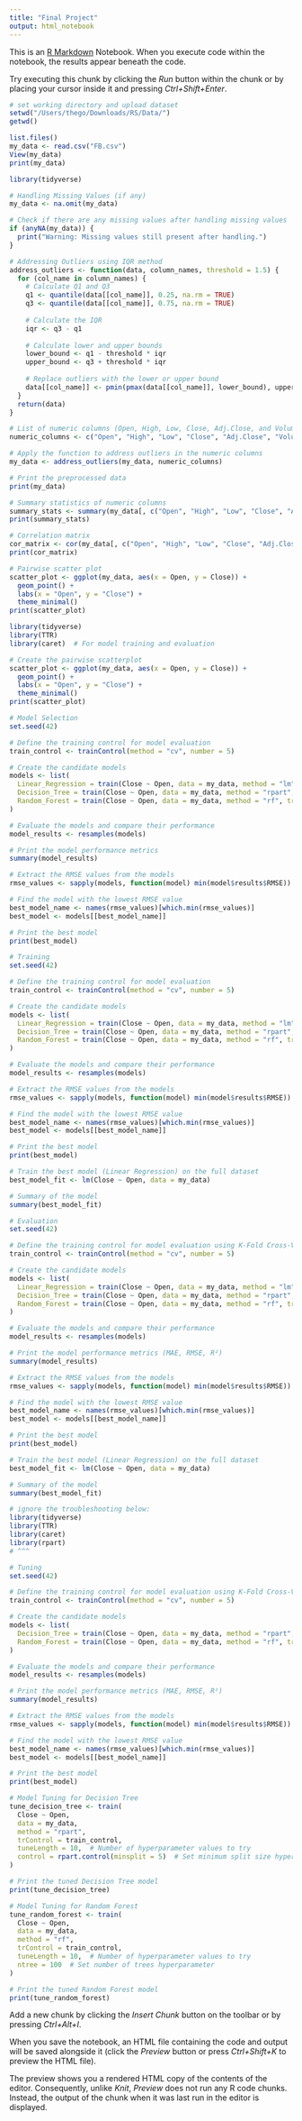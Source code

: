 ---
title: "Final Project"
output: html_notebook
---

This is an [R Markdown](http://rmarkdown.rstudio.com) Notebook. When you execute code within the notebook, the results appear beneath the code. 

Try executing this chunk by clicking the *Run* button within the chunk or by placing your cursor inside it and pressing *Ctrl+Shift+Enter*. 

```{r}
# set working directory and upload dataset
setwd("/Users/thego/Downloads/RS/Data/")
getwd()

list.files()
my_data <- read.csv("FB.csv")
View(my_data)
print(my_data)
```


```{r}
library(tidyverse)

# Handling Missing Values (if any)
my_data <- na.omit(my_data)

# Check if there are any missing values after handling missing values
if (anyNA(my_data)) {
  print("Warning: Missing values still present after handling.")
}

# Addressing Outliers using IQR method
address_outliers <- function(data, column_names, threshold = 1.5) {
  for (col_name in column_names) {
    # Calculate Q1 and Q3
    q1 <- quantile(data[[col_name]], 0.25, na.rm = TRUE)
    q3 <- quantile(data[[col_name]], 0.75, na.rm = TRUE)
    
    # Calculate the IQR
    iqr <- q3 - q1
    
    # Calculate lower and upper bounds
    lower_bound <- q1 - threshold * iqr
    upper_bound <- q3 + threshold * iqr
    
    # Replace outliers with the lower or upper bound
    data[[col_name]] <- pmin(pmax(data[[col_name]], lower_bound), upper_bound)
  }
  return(data)
}

# List of numeric columns (Open, High, Low, Close, Adj.Close, and Volume)
numeric_columns <- c("Open", "High", "Low", "Close", "Adj.Close", "Volume")

# Apply the function to address outliers in the numeric columns
my_data <- address_outliers(my_data, numeric_columns)

# Print the preprocessed data
print(my_data)
```


```{r}
# Summary statistics of numeric columns
summary_stats <- summary(my_data[, c("Open", "High", "Low", "Close", "Adj.Close", "Volume")])
print(summary_stats)

# Correlation matrix
cor_matrix <- cor(my_data[, c("Open", "High", "Low", "Close", "Adj.Close", "Volume")])
print(cor_matrix)

# Pairwise scatter plot
scatter_plot <- ggplot(my_data, aes(x = Open, y = Close)) +
  geom_point() +
  labs(x = "Open", y = "Close") +
  theme_minimal()
print(scatter_plot)
```


```{r}
library(tidyverse)
library(TTR)
library(caret)  # For model training and evaluation

# Create the pairwise scatterplot
scatter_plot <- ggplot(my_data, aes(x = Open, y = Close)) +
  geom_point() +
  labs(x = "Open", y = "Close") +
  theme_minimal()
print(scatter_plot)

# Model Selection
set.seed(42)

# Define the training control for model evaluation
train_control <- trainControl(method = "cv", number = 5)

# Create the candidate models
models <- list(
  Linear_Regression = train(Close ~ Open, data = my_data, method = "lm", trControl = train_control),
  Decision_Tree = train(Close ~ Open, data = my_data, method = "rpart", trControl = train_control),
  Random_Forest = train(Close ~ Open, data = my_data, method = "rf", trControl = train_control)
)

# Evaluate the models and compare their performance
model_results <- resamples(models)

# Print the model performance metrics
summary(model_results)

# Extract the RMSE values from the models
rmse_values <- sapply(models, function(model) min(model$results$RMSE))

# Find the model with the lowest RMSE value
best_model_name <- names(rmse_values)[which.min(rmse_values)]
best_model <- models[[best_model_name]]

# Print the best model
print(best_model)
```


```{r}
# Training
set.seed(42)

# Define the training control for model evaluation
train_control <- trainControl(method = "cv", number = 5)

# Create the candidate models
models <- list(
  Linear_Regression = train(Close ~ Open, data = my_data, method = "lm", trControl = train_control),
  Decision_Tree = train(Close ~ Open, data = my_data, method = "rpart", trControl = train_control),
  Random_Forest = train(Close ~ Open, data = my_data, method = "rf", trControl = train_control)
)

# Evaluate the models and compare their performance
model_results <- resamples(models)

# Extract the RMSE values from the models
rmse_values <- sapply(models, function(model) min(model$results$RMSE))

# Find the model with the lowest RMSE value
best_model_name <- names(rmse_values)[which.min(rmse_values)]
best_model <- models[[best_model_name]]

# Print the best model
print(best_model)

# Train the best model (Linear Regression) on the full dataset
best_model_fit <- lm(Close ~ Open, data = my_data)

# Summary of the model
summary(best_model_fit)
```


```{r}
# Evaluation
set.seed(42)

# Define the training control for model evaluation using K-Fold Cross-Validation (K=5)
train_control <- trainControl(method = "cv", number = 5)

# Create the candidate models
models <- list(
  Linear_Regression = train(Close ~ Open, data = my_data, method = "lm", trControl = train_control),
  Decision_Tree = train(Close ~ Open, data = my_data, method = "rpart", trControl = train_control),
  Random_Forest = train(Close ~ Open, data = my_data, method = "rf", trControl = train_control)
)

# Evaluate the models and compare their performance
model_results <- resamples(models)

# Print the model performance metrics (MAE, RMSE, R²)
summary(model_results)

# Extract the RMSE values from the models
rmse_values <- sapply(models, function(model) min(model$results$RMSE))

# Find the model with the lowest RMSE value
best_model_name <- names(rmse_values)[which.min(rmse_values)]
best_model <- models[[best_model_name]]

# Print the best model
print(best_model)

# Train the best model (Linear Regression) on the full dataset
best_model_fit <- lm(Close ~ Open, data = my_data)

# Summary of the model
summary(best_model_fit)
```


```{r}
# ignore the troubleshooting below: 
library(tidyverse)
library(TTR)
library(caret)
library(rpart)
# ^^^

# Tuning
set.seed(42)

# Define the training control for model evaluation using K-Fold Cross-Validation (K=5)
train_control <- trainControl(method = "cv", number = 5)

# Create the candidate models
models <- list(
  Decision_Tree = train(Close ~ Open, data = my_data, method = "rpart", trControl = train_control),
  Random_Forest = train(Close ~ Open, data = my_data, method = "rf", trControl = train_control)
)

# Evaluate the models and compare their performance
model_results <- resamples(models)

# Print the model performance metrics (MAE, RMSE, R²)
summary(model_results)

# Extract the RMSE values from the models
rmse_values <- sapply(models, function(model) min(model$results$RMSE))

# Find the model with the lowest RMSE value
best_model_name <- names(rmse_values)[which.min(rmse_values)]
best_model <- models[[best_model_name]]

# Print the best model
print(best_model)

# Model Tuning for Decision Tree
tune_decision_tree <- train(
  Close ~ Open,
  data = my_data,
  method = "rpart",
  trControl = train_control,
  tuneLength = 10,  # Number of hyperparameter values to try
  control = rpart.control(minsplit = 5)  # Set minimum split size hyperparameter
)

# Print the tuned Decision Tree model
print(tune_decision_tree)

# Model Tuning for Random Forest
tune_random_forest <- train(
  Close ~ Open,
  data = my_data,
  method = "rf",
  trControl = train_control,
  tuneLength = 10,  # Number of hyperparameter values to try
  ntree = 100  # Set number of trees hyperparameter
)

# Print the tuned Random Forest model
print(tune_random_forest)
```


Add a new chunk by clicking the *Insert Chunk* button on the toolbar or by pressing *Ctrl+Alt+I*.

When you save the notebook, an HTML file containing the code and output will be saved alongside it (click the *Preview* button or press *Ctrl+Shift+K* to preview the HTML file).

The preview shows you a rendered HTML copy of the contents of the editor. Consequently, unlike *Knit*, *Preview* does not run any R code chunks. Instead, the output of the chunk when it was last run in the editor is displayed.
